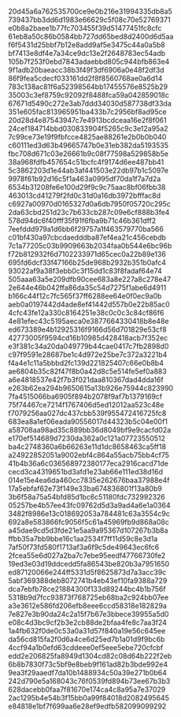 20d45a6a762535700ce9e0b216e31994335db8a5
739437bb3dd6d1983e66629c5f08c70e52769371
e0b8a2baee1b77fc703455f39d51477451fc8cfc
61eb8a50c86b0584bb727dd65bed8d2400d6d5aa
f6f5431d25bbf7b12e8add9af5e3475c44a0a5b8
bf7413e8df4e7a34ce9dc13e2f2648783ec54adb
105b7f253f0ebd7843adaebbd805c944bfb863e4
9f1adb20baeacc38b3f49f3df6906a0e48f2df3d
86f9fea5cdecf033161dd2f8f8560768ae0a6d14
783c138ac81f6a52398564bb17455576e8525b29
35003c3ef8759c92092f8488fca59a042859018c
67671d5490c272e3ab7ddd34030d587738df33da
351e605fac813965951ba433b7c2956bf8ad95ce
20d28d4e87543947c7e4913bcdceaa16e2f8f061
24cef184714bbd030833904f5265c9c3e12a95a2
7c99ce73e19f9fbfcce4825ae88261e2b0b0b040
c60111ed3d63b49665747b0e31eb382da5193535
fbc708d671c03e26661b9c08f77598a529858b5e
38a968fdfb457654c51bcfc4f9174d6ee487bb41
5c3862203d1e44ab3af441503e22db97b1c5097e
9978f61b92d16c5f1a463a0995df70da1f7a7d2a
6534b31208fe6e100d29f9c9c75aac8bf06fbb38
463013cd41279f2fd0c31d0a16db3972bfffac8d
c6927a00970d0165327d0a6db7950f05720c295c
2da63cbd251d23c7b633cb287c09e6cf888b3fe4
578d94dc6f40fff35f91f6fba9b71c46b361dff2
7eefddd979a1d6bb6f29757a1f463579770ba566
c01bf430a97cbcdaedddba87ef4ea21c456cebdb
7c1a77205c03b9909663b2034faa0b544e6bc96b
f72b812932f6d7102233971d65cec0a22b89e136
695fd6dcf33f47166b25de968b2932b351b0afc4
93022af9a38f3ebb0c3f15dd1c83f8fadaf64e74
505aaa63a5e209dfb90cee683a8e227a8c278e47
2e644e46b042ffa86da35c54d7275f1abe6d4911
b166c44f12c7fc565f37ff6288ee64e0f0ec9a0b
aeb0a0197442d4ade8ef41442d557b0e22b85ac0
4cfc43fe12a330c8164251e38c0c0c3c84cf86f6
4e81efec43c5195aeca0e3877664330418b8e48e
ed673389e4b12925316f9166d56d701829e53cf8
42773005f9594cd16b10985d428418acb7f352ec
e3f381c34a20da049779b44cae0417c7fb2898d0
c97f9591e28687be1c4d972e25be7c372a3221b4
f4a4e1c11a5bbbd2fc139d221825407c66e0b8b4
ae6804b35c82f47f8b0a42d8c5e514fe5ef0a883
a6e4818537e42f7b3f021daa810367dad4dda16f
e263b62ea294b9650615a13b926e75944c823990
7fa4515066ba6905f894b2078f9af7b1379169cf
75f74467ce7214f1767406d5ed12012aa523c48e
f7079256aa027dc437cbb539f955472416725fc8
683ea8a1ef06eada90556017d44323b5c04e00f1
a58708aa98ad35c889bb36d8049bf9e9cacfd02a
e170ef514689d7230da362a0c121a07723550512
ba4c2748360a6b66263e11d1dc8658463ca5ff18
a24922852051a9002ebf4c864a55acb75bb4cf75
41b4b36a6c036568972380177eca2916cacd71de
cecd3ca4319651bd3afd1e23ab66e111ed38d16d
014e15e4ea6da460cc7835e262676baa37988e4f
17a5ebfaf62e73f149e33ba674836801f13a80b9
3b6f58a75a54bfd85d1bc6c51180fdc732992326
05257be4b57ee43fc09762d5d3a9ad4a6e1a0364
3482f8986e13c018692053a784481c63a3554c9c
692a8e583866fc9056f5c61a45969fb9d868a08c
a45dae9cd5d3fde21e5aa9a95367d107267b3b8a
ffbb35a7bb9bbe16c1aa2534f7ff11d59c8e3d1a
7af50f73fd580f1713af3a6f9c5de49643ec6fc6
2fcea55e6d027a2ba7c7ebe95eedf47766730fe2
19ed3e03d19ddcedd5fa86543be820b3a7951650
ed87120066e244ff5331d5f8625873d7a3acc39c
5abf369388deb8072741b4eb43ef10fa9388a729
dca7ebfb78ce21884300f133d89244bc4b1b756f
5318b9d7fcc93873f768725eb68ba2c924bb07ee
a3e3612e586fd206efb8eee6ccd58318e182829a
7e827e3b90da24c2a15f7b67e3bbece39955a5d0
e08c4d3bc9cf2b3e2cb88de2bfaa4fe8c7aa3f24
1a4fb632f0de0c53a0a31d57f840a19e56c645ee
da56cd815fa2f0d6a4ce6d25ed7b1a01d9f9bc6b
4ccf94a1b0efd63cddeee0ef5eee5ebe720cfcbf
edd2e206825fa8949d1304cd82c08d64b222f2eb
6b8b7830f73c5bf9e8beb9f161ad82b3bde992e4
9ea3f29aaedf7da10b1488934c50a39e271b0b64
242d790e5a168043c76f0539fd894b73ee67b3b3
628dacebb0faa7f81670e174ca4c8a95a7e37029
2ac1295b4e54b3f15bb0a99f84018d2082495645
e84818e1bf7f699aa6e28ef9edfb582099099292
